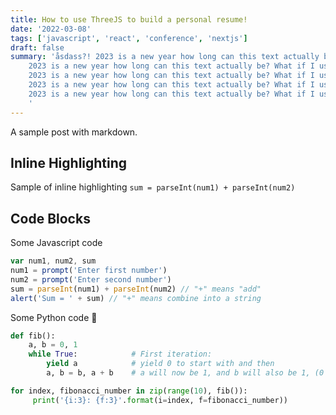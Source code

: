 ```yaml
---
title: How to use ThreeJS to build a personal resume!
date: '2022-03-08'
tags: ['javascript', 'react', 'conference', 'nextjs']
draft: false
summary: 'åsdass?! 2023 is a new year how long can this text actually be? What if I use longer descriptions?! 2023 is a new year how long can this text adescriptions?!
    2023 is a new year how long can this text actually be? What if I use longer descriptions?!
    2023 is a new year how long can this text actually be? What if I use longer descriptions?!
    2023 is a new year how long can this text actually be? What if I use longer descriptions?!
    2023 is a new year how long can this text actually be? What if I use longer descriptions?!
    '
---
```


A sample post with markdown.

## Inline Highlighting

Sample of inline highlighting `sum = parseInt(num1) + parseInt(num2)`

## Code Blocks

Some Javascript code

```javascript
var num1, num2, sum
num1 = prompt('Enter first number')
num2 = prompt('Enter second number')
sum = parseInt(num1) + parseInt(num2) // "+" means "add"
alert('Sum = ' + sum) // "+" means combine into a string
```

Some Python code 🐍

```python
def fib():
    a, b = 0, 1
    while True:            # First iteration:
        yield a            # yield 0 to start with and then
        a, b = b, a + b    # a will now be 1, and b will also be 1, (0 + 1)

for index, fibonacci_number in zip(range(10), fib()):
     print('{i:3}: {f:3}'.format(i=index, f=fibonacci_number))
```
